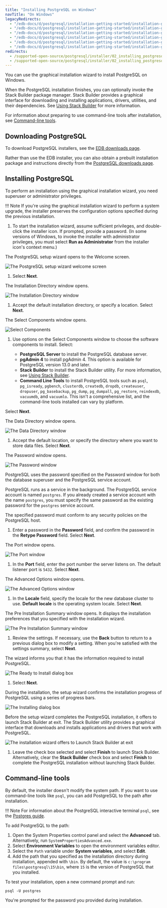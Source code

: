 ```yaml
---
title: "Installing PostgreSQL on Windows"
navTitle: "On Windows"
legacyRedirects:
  - "/edb-docs/d/postgresql/installation-getting-started/installation-guide/13.0/invoking_the_graphical_installer.html"
  - "/edb-docs/d/postgresql/installation-getting-started/installation-guide-installers/11/PostgreSQL_Installation_Guide.1.08.html"
  - "/edb-docs/d/postgresql/installation-getting-started/installation-guide-installers/12/invoking_the_graphical_installer.html"
  - "/edb-docs/d/postgresql/installation-getting-started/installation-guide-installers/9.5/PostgreSQL_Installation_Guide.1.08.html"
  - "/edb-docs/d/postgresql/installation-getting-started/installation-guide-installers/9.6/PostgreSQL_Installation_Guide.1.08.html"
  - "/edb-docs/d/postgresql/installation-getting-started/installation-guide-installers/10/PostgreSQL_Installation_Guide.1.09.html"
redirects:
  - /supported-open-source/postgresql/installer/02_installing_postgresql_with_the_graphical_installation_wizard/01_invoking_the_graphical_installer/
  - /supported-open-source/postgresql/installer/02_installing_postgresql_with_the_graphical_installation_wizard/windows/
---
```

You can use the graphical installation wizard to install PostgreSQL on Windows. 

When the PostgreSQL installation finishes, you can optionally invoke the Stack Builder package manager. Stack Builder provides a graphical interface for downloading and installing applications, drivers, utilities, and their dependencies. See [Using Stack Builder](using_stackbuilder) for more information.

For information about preparing to use command-line tools after installation, see [Command-line tools](#command-line-tools).

## Downloading PostgreSQL

To download PostgreSQL installers, see the [EDB downloads page](https://www.enterprisedb.com/downloads/postgresql). 

Rather than use the EDB installer, you can also obtain a prebuilt installation package and instructions directly from the [PostgreSQL downloads page](https://www.postgresql.org/download/).

## Installing PostgreSQL

To perform an installation using the graphical installation wizard, you need superuser or administrator privileges. 

!!! Note
    If you're using the graphical installation wizard to perform a system upgrade, the installer preserves the configuration options specified during the previous installation.

1.  To start the installation wizard, assume sufficient privileges, and double-click the installer icon. If prompted, provide a password. (In some versions of Windows, to invoke the installer with administrator privileges, you must select **Run as Administrator** from the installer icon's context menu.)

  The PostgreSQL setup wizard opens to the Welcome screen. 

  ![The PostgreSQL setup wizard welcome screen](images/welcome.png)
  
1.  Select **Next**.

  The Installation Directory window opens. 

  ![The Installation Directory window](images/installation_directory.png)

1.  Accept the default installation directory, or specify a location. Select **Next**.

  The Select Components window opens.

  ![Select Components](images/select_components.png)

1.  Use options on the Select Components window to choose the software components to install. Select:

    -   **PostgreSQL Server** to install the PostgreSQL database server.
    -   **pgAdmin 4** to install pgAdmin 4. This option is available for PostgreSQL version 13.0 and later.
    -   **Stack Builder** to install the Stack Builder utility. For more information, see [Using Stack Builder](using_stackbuilder).
    -   **Command Line Tools** to install PostgreSQL tools such as `psql`, `pg_isready`, `pgbench`, `clusterdb`, `createdb`, `dropdb`, `createuser`, `dropuser`, `pg_basebackup`, `pg_dump`, `pg_dumpall`, `pg_restore`, `reindexdb`, `vacuumdb`, and `vacuumlo`. This isn't a comprehensive list, and the command-line tools installed can vary by platform.

  Select **Next**.

  The Data Directory window opens. 

  ![The Data Directory window](images/data_directory.png)

1.  Accept the default location, or specify the directory where you want to store data files. Select **Next**.

  The Password window opens.

  ![The Password window](images/password.png)

  PostgreSQL uses the password specified on the Password window for both the database superuser and the PostgreSQL service account.

  PostgreSQL runs as a service in the background. The PostgreSQL service account is named `postgres`. If you already created a service account with the name `postgres`, you must specify the same password as the existing password for the `postgres` service account.

  The specified password must conform to any security policies on the PostgreSQL host. 
  
1.  Enter a password in the **Password** field, and confirm the password in the **Retype Password** field. Select **Next**.

  The Port window opens.

  ![The Port window](images/the_port_dialog.png)

1.  In the **Port** field, enter the port number the server listens on. The default listener port is `5432`. Select **Next**.

  The Advanced Options window opens.

  ![The Advanced Options window](images/aug11_ad.png)

1.  In the **Locale** field, specify the locale for the new database cluster to use. **Default locale** is the operating system locale. Select **Next**.

  The Pre Installation Summary window opens. It displays the installation preferences that you specified with the installation wizard. 

  ![The Pre Installation Summary window](images/preinstallation.png)
  
1.  Review the settings. If necessary, use the **Back** button to return to a previous dialog box to modify a setting. When you're satisfied with the settings summary, select **Next**.

  The wizard informs you that it has the information required to install PostgreSQL. 

  ![The Ready to Install dialog box](images/ready_to_install.png)

1.  Select **Next**.

  During the installation, the setup wizard confirms the installation progress of PostgreSQL using a series of progress bars.

  ![The Installing dialog box](images/installing.png)

  Before the setup wizard completes the PostgreSQL installation, it offers to launch Stack Builder at exit. The Stack Builder utility provides a graphical interface that downloads and installs applications and drivers that work with PostgreSQL.

  ![The installation wizard offers to Launch Stack Builder at exit](images/installation_complete.png)

1.  Leave the check box selected and select **Finish** to launch Stack Builder. Alternatively, clear the **Stack Builder** check box and select **Finish** to complete the PostgreSQL installation without launching Stack Builder.

## Command-line tools

By default, the installer doesn't modify the system path. If you want to use command-line tools like `psql`, you can add PostgreSQL to the path after installation. 

!!! Note
    For information about the PostgreSQL interactive terminal `psql`, see the [Postgres guide](http://postgresguide.com/utilities/psql.html).

To add PostgreSQL to the path:

1.  Open the System Properties control panel and select the **Advanced** tab. Alternatively, run `SystemPropertiesAdvanced.exe`.
2.  Select **Environment Variables** to open the environment variables editor.
3.  Select the `Path` variable under **System variables**, and select **Edit**.
4.  Add the path that you specified as the installation directory during installation, appended with `\bin`. By default, the value is `c:\program files\postgresql\15\bin`, where `15` is the version of PostgreSQL that you installed.

To test your installation, open a new command prompt and run:

```shell
psql -U postgres
```

You're prompted for the password you provided during installation. 

